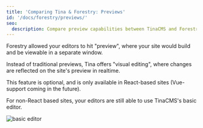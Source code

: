 ```yaml
---
title: 'Comparing Tina & Forestry: Previews'
id: '/docs/forestry/previews/'
seo:
  description: Compare preview capabilities between TinaCMS and Forestry.io, highlighting Tina's real-time visual editing feature for React-based sites
---
```


Forestry allowed your editors to hit "preview", where your site would build and be viewable in a separate window.

Instead of traditional previews, Tina offers "visual editing", where changes are reflected on the site's preview in realtime.

<WebmEmbed embedSrc="/img/docs/introduction/homepage-demo-2.webm"/>

This feature is optional, and is only available in React-based sites (Vue-support coming in the future).

For non-React based sites, your editors are still able to use TinaCMS's basic editor.

![basic editor](/img/docs/basic-editor.png)
